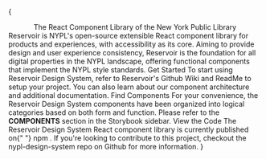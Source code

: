 

<Meta title="Welcome" />

{

<VStack spacing="s">
  <Center>
    <Logo name="reservoirVerticalColor" size="small" />
  </Center>
  <Box>
    <Center>
      <Heading level="one" size="tertiary">
        The React Component Library of the New York Public Library
      </Heading>
    </Center>
    <Text>
      Reservoir is NYPL's open-source extensible React component library for
      products and experiences, with accessibility as its core. Aiming to
      provide design and user experience consistency, Reservoir is the
      foundation for all digital properties in the NYPL landscape, offering
      functional components that implement the NYPL style standards.
    </Text>
  </Box>
  <SimpleGrid>
    <Box
      style={{
        alignItems: "center",
        border: "1px solid #ccc",
        display: "flex",
        flexDirection: "column",
        padding: "24px",
      }}
    >
      <Icon
        name="actionCheckCircle"
        size="xxlarge"
        color="section.education.secondary"
        marginBottom="s"
      />
      <Card isCentered>
        <CardHeading id="main-heading1" level="three">
          Get Started
        </CardHeading>
        <CardContent>
          <Text size="caption">
            To start using Reservoir Design System, refer to Reservoir's Github
            <Link
              href="https://github.com/NYPL/nypl-design-system/wiki"
              type="external"
            >
              Wiki
            </Link>
            and
            <Link
              href="https://github.com/NYPL/nypl-design-system/blob/development/README.md"
              type="external"
            >
              ReadMe
            </Link>
            to setup your project. You can also learn about our component
            architecture and additional documentation.
          </Text>
        </CardContent>
      </Card>
    </Box>
    <Box
      style={{
        alignItems: "center",
        border: "1px solid #ccc",
        display: "flex",
        flexDirection: "column",
        padding: "24px",
      }}
    >
      <Icon
        name="search"
        size="xxlarge"
        color="section.education.secondary"
        marginBottom="s"
      />
      <Card isCentered>
        <CardHeading id="main-heading1" level="three">
          Find Components
        </CardHeading>
        <CardContent>
          <Text size="caption">
            For your convenience, the Reservoir Design System components have
            been organized into logical categories based on both form and
            function. Please refer to the <b>COMPONENTS</b> section in the
            Storybook sidebar.
          </Text>
        </CardContent>
      </Card>
    </Box>
    <Box
      style={{
        alignItems: "center",
        border: "1px solid #ccc",
        display: "flex",
        flexDirection: "column",
        padding: "24px",
      }}
    >
      <Icon
        name="fileTypeSpreadsheet"
        size="xxlarge"
        color="section.education.secondary"
        marginBottom="s"
      />
      <Card isCentered>
        <CardHeading id="main-heading1" level="three">
          View the Code
        </CardHeading>
        <CardContent>
          <Text size="caption">
            The Reservoir Design System React component library is currently
            published on{" "}
            <Link
              href="https://www.npmjs.com/package/@nypl/design-system-react-components"
              type="external"
            >
              npm
            </Link>
            . If you're looking to contribute to this project, checkout the
            <Link
              href="https://github.com/NYPL/nypl-design-system"
              type="external"
            >
              nypl-design-system
            </Link>
            repo on Github for more information.
          </Text>
        </CardContent>
      </Card>
    </Box>
  </SimpleGrid>
</VStack>
}
